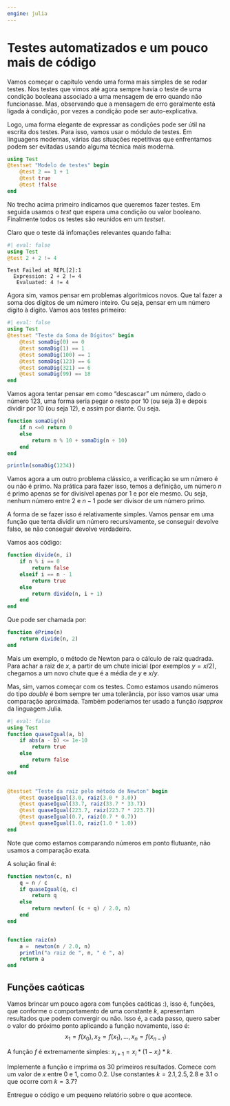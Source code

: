 ```yaml
---
engine: julia
---
```

# Testes automatizados e um pouco mais de código

Vamos começar o capítulo vendo uma forma mais simples de se rodar testes. Nos testes
que vimos até agora sempre havia o teste de uma condição booleana associado a uma
mensagem de erro quando não funcionasse. Mas, observando que a mensagem de erro geralmente
está ligada à condição, por vezes a condição pode ser auto-explicativa.

Logo, uma forma elegante de expressar as condições pode ser útil na escrita dos testes.
Para isso, vamos usar o módulo de testes. Em linguagens modernas, várias das situações
repetitivas que enfrentamos podem ser evitadas usando alguma técnica mais moderna.


```julia
using Test  
@testset "Modelo de testes" begin
    @test 2 == 1 + 1
    @test true
    @test !false
end
```

No trecho acima primeiro indicamos que queremos fazer testes. Em
seguida usamos o *test* que espera uma condição ou valor
booleano. Finalmente todos os testes são reunidos em um *testset*.

Claro que o teste dá infomações relevantes quando falha:


```julia
#| eval: false
using Test
@test 2 + 2 != 4
```

```
Test Failed at REPL[2]:1
  Expression: 2 + 2 != 4
   Evaluated: 4 != 4
```

Agora sim, vamos pensar em problemas algoritmicos novos. Que tal fazer a soma
dos dígitos de um número inteiro. Ou seja, pensar em um número dígito à dígito.
Vamos aos testes primeiro:

```julia
#| eval: false
using Test
@testset "Teste da Soma de Dígitos" begin
    @test somaDig(0) == 0
    @test somaDig(1) == 1
    @test somaDig(100) == 1
    @test somaDig(123) == 6
    @test somaDig(321) == 6
    @test somaDig(99) == 18
end
```




Vamos agora tentar pensar em como "descascar" um número, dado o número 123, uma
forma seria pegar o resto por 10 (ou seja 3) e depois dividir por 10 (ou seja 12),
e assim por diante. Ou seja.

```julia
function somaDig(n)
    if n <=0 return 0
    else
        return n % 10 + somaDig(n ÷ 10)
    end
end

println(somaDig(1234))
```

Vamos agora a um outro problema clássico, a verificação se um número é ou não é primo.
Na prática para fazer isso, temos a definição, um número $n$ é primo apenas se for
divisível apenas por 1 e por ele mesmo. Ou seja, nenhum número entre 2 e $n - 1$ pode
ser divisor de um número primo.

A forma de se fazer isso é relativamente simples. Vamos pensar em uma função que tenta
dividir um número recursivamente, se conseguir devolve falso, se não conseguir devolve
verdadeiro.

Vamos aos código:

```julia
function divide(n, i)
    if n % i == 0
        return false
    elseif i == n - 1
        return true
    else
        return divide(n, i + 1)
    end
end
```


Que pode ser chamada por:

```julia
function éPrimo(n)
    return divide(n, 2)
end
```


Mais um exemplo, o método de Newton para o cálculo de raiz quadrada. Para achar
a raiz de $x$, a partir de um chute inicial (por exemplos $y= x /2$), chegamos a um
novo chute que é a média de $y$ e $x/y$.

Mas, sim, vamos começar com os testes. Como estamos usando números do tipo *double* é bom
sempre ter uma tolerância, por isso vamos usar uma comparação aproximada. Também poderiamos ter
usado a função *isapprox* da linguagem Julia.


```julia
#| eval: false
using Test
function quaseIgual(a, b)
    if abs(a - b) <= 1e-10
        return true
    else
        return false
    end
end


@testset "Teste da raiz pelo método de Newton" begin
    @test quaseIgual(3.0, raiz(3.0 * 3.0))
    @test quaseIgual(33.7, raiz(33.7 * 33.7))
    @test quaseIgual(223.7, raiz(223.7 * 223.7))
    @test quaseIgual(0.7, raiz(0.7 * 0.7))
    @test quaseIgual(1.0, raiz(1.0 * 1.0))
end
```

Note que como estamos comparando números em ponto flutuante, não usamos a
comparação exata.

A solução final é:


```julia
function newton(c, n)
    q = n / c
    if quaseIgual(q, c)
        return q
    else
        return newton( (c + q) / 2.0, n)
    end
end


function raiz(n)
    a =  newton(n / 2.0, n)
    println("a raiz de ", n, " é ", a)
    return a
end
```


## Funções caóticas

Vamos brincar um pouco agora com funções caóticas :), isso é, funções, que
conforme o comportamento de uma constante $k$, apresentam resultados que podem
convergir ou não. Isso é, a cada passo, quero saber o valor do próximo ponto
aplicando a função novamente, isso é:
$$x_1 = f(x_0), x_2 = f(x_1), \ldots, x_n  = f(x_{n - 1})$$

A função $f$ é extremamente simples: $x_{i + 1}=x_i * (1 -  x_i) * k$.

Implemente a função e imprima os 30 primeiros resultados.
Comece com um valor de $x$ entre 0 e 1, como 0.2. Use constantes $k = 2.1, 2.5, 2.8$ e $3.1$
o que ocorre com $k = 3.7$?

Entregue o código e um pequeno relatório sobre o que acontece.